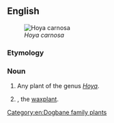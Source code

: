 ==English==
[[Image:Hoya carnosa1HUNDA.jpg|thumb|''Hoya carnosa'']]
===Etymology===
{{compound|wax|flower|lang=en}}
===Noun===
{{en-noun}}

# {{context|botany|lang=en}} Any plant of the genus ''[[Hoya]]''.
# {{context|botany|lang=en}} {{taxlink|Hoya carnosa|species|noshow=1}}, the [[waxplant]].

[[Category:en:Dogbane family plants]]